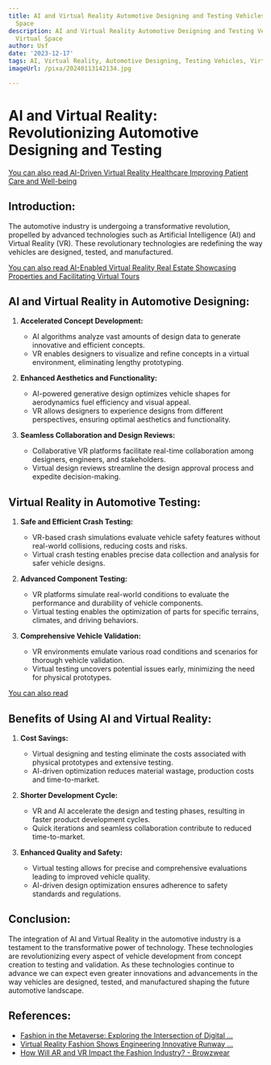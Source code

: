 ```yaml
---
title: AI and Virtual Reality Automotive Designing and Testing Vehicles in a Virtual
  Space
description: AI and Virtual Reality Automotive Designing and Testing Vehicles in a
  Virtual Space
author: Usf
date: '2023-12-17'
tags: AI, Virtual Reality, Automotive Designing, Testing Vehicles, Virtual Space
imageUrl: /pixa/20240113142134.jpg

---
```

# AI and Virtual Reality: Revolutionizing Automotive Designing and Testing

[You can  also read  AI-Driven Virtual Reality Healthcare Improving Patient Care and Well-being](AI-Driven%20Virtual%20Reality%20Healthcare%20Improving%20Patient%20Care%20and%20Well-being)


## Introduction:

The automotive industry is undergoing a transformative revolution, propelled  by advanced technologies such as Artificial Intelligence (AI) and Virtual Reality (VR).  These revolutionary technologies are redefining the way vehicles are designed, tested, and manufactured. 

[You can also read AI-Enabled Virtual Reality Real Estate Showcasing Properties and Facilitating Virtual Tours](AI-Enabled%20Virtual%20Reality%20Real%20Estate%20Showcasing%20Properties%20and%20Facilitating%20Virtual%20Tours)


## AI and Virtual  Reality in Automotive Designing:

1. **Accelerated  Concept Development:**
    - AI algorithms analyze vast amounts of design data to generate innovative  and efficient concepts.
   - VR enables designers to visualize and refine concepts in a virtual environment, eliminating lengthy prototyping.

2. **Enhanced Aesthetics and  Functionality:**
   - AI-powered generative design optimizes vehicle shapes for aerodynamics fuel efficiency and visual appeal.
   -  VR allows designers  to experience designs from different perspectives, ensuring optimal aesthetics and functionality.

3. **Seamless Collaboration and Design Reviews:**
   - Collaborative VR platforms  facilitate real-time collaboration  among designers, engineers, and stakeholders.
   - Virtual design reviews  streamline the design approval process and expedite decision-making.

## Virtual  Reality in  Automotive Testing:

1. **Safe and Efficient Crash Testing:**
    -  VR-based crash simulations evaluate vehicle safety features without real-world collisions, reducing costs  and risks.
   - Virtual crash testing enables precise  data collection and  analysis for safer vehicle designs.

2. **Advanced Component Testing:**
   -  VR platforms  simulate real-world conditions to  evaluate  the performance and durability of vehicle components.
    - Virtual testing enables the optimization of parts for specific terrains, climates, and  driving behaviors.

3. **Comprehensive Vehicle Validation:**
   - VR environments emulate various road conditions and scenarios for thorough  vehicle validation.
    -  Virtual testing uncovers potential issues early, minimizing the need for physical prototypes.

[You can also read ]()


## Benefits of Using AI and Virtual  Reality:

1. **Cost Savings:**
    - Virtual designing and testing eliminate the costs associated with physical prototypes and extensive testing.
   -  AI-driven  optimization reduces material wastage, production costs and time-to-market.

2. **Shorter Development Cycle:**
   - VR  and  AI accelerate the design and testing phases, resulting in faster product development cycles.
    - Quick iterations and seamless collaboration contribute to reduced time-to-market.

3. **Enhanced Quality and Safety:**
   - Virtual testing allows  for precise and comprehensive evaluations leading  to improved vehicle quality.
   - AI-driven design optimization ensures  adherence  to safety standards and regulations.

## Conclusion:

The integration of AI and Virtual Reality in  the automotive industry is a  testament to the  transformative power of technology.  These  technologies are revolutionizing  every aspect of vehicle development from concept creation to testing and validation. As these technologies continue to advance we can expect even greater innovations and advancements in the way vehicles are designed, tested, and manufactured shaping the future automotive landscape.

## References:
- [Fashion in the Metaverse: Exploring the Intersection of Digital ...](https://bootcamp.uxdesign.cc/fashion-in-the-metaverse-exploring-the-intersection-of-digital-fashion-ar-and-ai-b378e0812580)
- [Virtual Reality Fashion Shows Engineering Innovative Runway ...](https://utilitiesone.com/virtual-reality-fashion-shows-engineering-innovative-runway-experiences)
- [How Will AR and VR Impact the Fashion Industry? - Browzwear](https://browzwear.com/blog/how-will-ar-and-vr-impact-the-fashion-industry)
